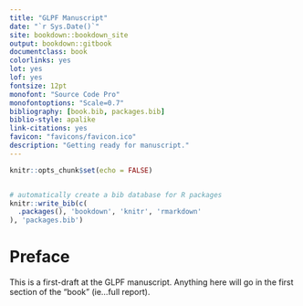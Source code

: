 ```yaml
--- 
title: "GLPF Manuscript"
date: "`r Sys.Date()`"
site: bookdown::bookdown_site
output: bookdown::gitbook
documentclass: book
colorlinks: yes
lot: yes
lof: yes
fontsize: 12pt
monofont: "Source Code Pro"
monofontoptions: "Scale=0.7"
bibliography: [book.bib, packages.bib]
biblio-style: apalike
link-citations: yes
favicon: "favicons/favicon.ico"
description: "Getting ready for manuscript."
---
```



```r
knitr::opts_chunk$set(echo = FALSE)


# automatically create a bib database for R packages
knitr::write_bib(c(
  .packages(), 'bookdown', 'knitr', 'rmarkdown'
), 'packages.bib')
```


# Preface {-}

This is a first-draft at the GLPF manuscript. Anything here will go in the first section of the "book" (ie...full report).


